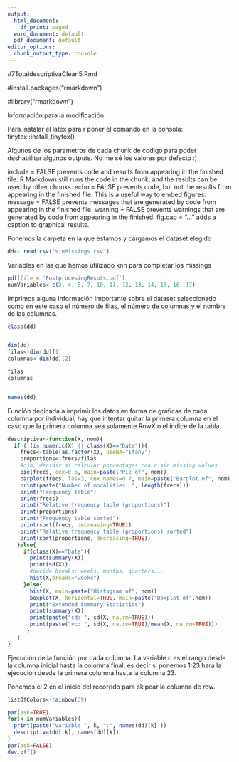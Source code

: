 ```yaml
---
output:
  html_document:
    df_print: paged
  word_document: default
  pdf_document: default
editor_options:
  chunk_output_type: console
---
```

#7TotaldescriptivaClean5.Rmd

#install.packages("rmarkdown")

#library("rmarkdown")

Información para la modificación

Para instalar el latex para r poner el comando en la consola: 
  tinytex::install_tinytex()

Algunos de los parametros de cada chunk de codigo para poder deshabilitar 
algunos outputs. No me sé los valores por defecto :)

include = FALSE prevents code and results from appearing in the finished file. R Markdown still runs the code in the chunk, and the results can be used by other chunks.
echo = FALSE prevents code, but not the results from appearing in the finished file. This is a useful way to embed figures.
message = FALSE prevents messages that are generated by code from appearing in the finished file.
warning = FALSE prevents warnings that are generated by code from appearing in the finished.
fig.cap = "..." adds a caption to graphical results.

Ponemos la carpeta en la que estamos y cargamos el dataset elegido

```r
dd<- read.csv("sinMissings.csv")
```

Variables en las que hemos utilizado knn para completar los missings
```r
pdf(file = 'PostprocesingResuts.pdf')
numVariables<-c(3, 4, 5, 7, 10, 11, 12, 13, 14, 15, 16, 17)
```

Imprimos alguna información importante sobre el dataset seleccionado como en este caso el número de filas, el número de columnas y el nombre de las columnas.
```r
class(dd)


dim(dd)
filas<-dim(dd)[1]
columnas<-dim(dd)[2]

filas
columnas


names(dd)
```


Función dedicada a imprimir los datos en forma de gráficas de cada columna por individual, hay que intentar quitar la primera columna en el caso que la primera columna sea solamente RowX o el índice de la tabla.
```r
descriptiva<-function(X, nom){
  if (!(is.numeric(X) || class(X)=="Date")){ 
    frecs<-table(as.factor(X), useNA="ifany")
    proportions<-frecs/filas
    #ojo, decidir si calcular porcentages con o sin missing values
    pie(frecs, cex=0.6, main=paste("Pie of", nom))
    barplot(frecs, las=3, cex.names=0.7, main=paste("Barplot of", nom), col=listOfColors)
    print(paste("Number of modalities: ", length(frecs)))
    print("Frequency table")
    print(frecs)
    print("Relative frequency table (proportions)")
    print(proportions)
    print("Frequency table sorted")
    print(sort(frecs, decreasing=TRUE))
    print("Relative frequency table (proportions) sorted")
    print(sort(proportions, decreasing=TRUE))
   }else{
     if(class(X)=="Date"){
       print(summary(X))
       print(sd(X))
       #decide breaks: weeks, months, quarters...
       hist(X,breaks="weeks")
     }else{
       hist(X, main=paste("Histogram of", nom))
       boxplot(X, horizontal=TRUE, main=paste("Boxplot of",nom))
       print("Extended Summary Statistics")
       print(summary(X))
       print(paste("sd: ", sd(X, na.rm=TRUE)))
       print(paste("vc: ", sd(X, na.rm=TRUE)/mean(X, na.rm=TRUE)))
      }
   }
}
```

Ejecución de la función por cada columna.
La variable c es el rango desde la columna inicial hasta la columna final, es decir si ponemos 1:23 hará la ejecución desde la primera columna hasta la columna 23.

Ponemos el 2 en el inicio del recorrido para skipear la columna de row.
```r
listOfColors<-rainbow(39)

par(ask=TRUE)
for(k in numVariables){
  print(paste("variable ", k, ":", names(dd)[k] ))
  descriptiva(dd[,k], names(dd)[k])
}
par(ask=FALSE)
dev.off()
```



